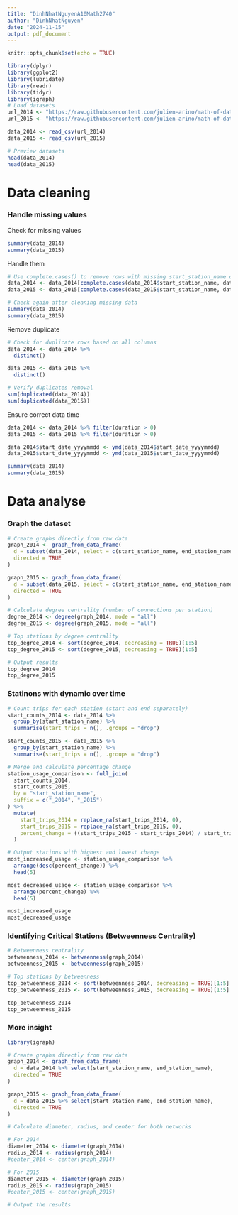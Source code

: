 ```yaml
---
title: "DinhNhatNguyenA10Math2740"
author: "DinhNhatNguyen"
date: "2024-11-15"
output: pdf_document
---
```


```r
knitr::opts_chunk$set(echo = TRUE)
```


```r

library(dplyr)
library(ggplot2)
library(lubridate)
library(readr)
library(tidyr)
library(igraph)
# Load datasets
url_2014 <- "https://raw.githubusercontent.com/julien-arino/math-of-data-science/refs/heads/main/CODE/SF-bikeshare-1-week-2014-07.csv"
url_2015 <- "https://raw.githubusercontent.com/julien-arino/math-of-data-science/refs/heads/main/CODE/SF-bikeshare-1-week-2015-07.csv"

data_2014 <- read_csv(url_2014)
data_2015 <- read_csv(url_2015)

# Preview datasets
head(data_2014)
head(data_2015)
```
# Data cleaning 

### Handle missing values

Check for missing values
```r

summary(data_2014)
summary(data_2015)

```

Handle them

```r
# Use complete.cases() to remove rows with missing start_station_name or duration_sec
data_2014 <- data_2014[complete.cases(data_2014$start_station_name, data_2014$duration), ]
data_2015 <- data_2015[complete.cases(data_2015$start_station_name, data_2015$duration), ]

# Check again after cleaning missing data
summary(data_2014)
summary(data_2015)

```
Remove duplicate

```r
# Check for duplicate rows based on all columns
data_2014 <- data_2014 %>%
  distinct()

data_2015 <- data_2015 %>%
  distinct()

# Verify duplicates removal
sum(duplicated(data_2014))
sum(duplicated(data_2015))
```
Ensure correct data time

```r

data_2014 <- data_2014 %>% filter(duration > 0)
data_2015 <- data_2015 %>% filter(duration > 0)

data_2014$start_date_yyyymmdd <- ymd(data_2014$start_date_yyyymmdd)
data_2015$start_date_yyyymmdd <- ymd(data_2015$start_date_yyyymmdd)

summary(data_2014)
summary(data_2015)
```
# Data analyse

### Graph the dataset


```r
# Create graphs directly from raw data
graph_2014 <- graph_from_data_frame(
  d = subset(data_2014, select = c(start_station_name, end_station_name)),
  directed = TRUE
)

graph_2015 <- graph_from_data_frame(
  d = subset(data_2015, select = c(start_station_name, end_station_name)),
  directed = TRUE
)

# Calculate degree centrality (number of connections per station)
degree_2014 <- degree(graph_2014, mode = "all")
degree_2015 <- degree(graph_2015, mode = "all")

# Top stations by degree centrality
top_degree_2014 <- sort(degree_2014, decreasing = TRUE)[1:5]
top_degree_2015 <- sort(degree_2015, decreasing = TRUE)[1:5]

# Output results
top_degree_2014
top_degree_2015

```
### Statinons with dynamic over time

```r
# Count trips for each station (start and end separately)
start_counts_2014 <- data_2014 %>%
  group_by(start_station_name) %>%
  summarise(start_trips = n(), .groups = "drop")

start_counts_2015 <- data_2015 %>%
  group_by(start_station_name) %>%
  summarise(start_trips = n(), .groups = "drop")

# Merge and calculate percentage change
station_usage_comparison <- full_join(
  start_counts_2014,
  start_counts_2015,
  by = "start_station_name",
  suffix = c("_2014", "_2015")
) %>%
  mutate(
    start_trips_2014 = replace_na(start_trips_2014, 0),
    start_trips_2015 = replace_na(start_trips_2015, 0),
    percent_change = ((start_trips_2015 - start_trips_2014) / start_trips_2014) * 100
  )

# Output stations with highest and lowest change
most_increased_usage <- station_usage_comparison %>%
  arrange(desc(percent_change)) %>%
  head(5)

most_decreased_usage <- station_usage_comparison %>%
  arrange(percent_change) %>%
  head(5)

most_increased_usage
most_decreased_usage
```

###  Identifying Critical Stations (Betweenness Centrality)

```r
# Betweenness centrality
betweenness_2014 <- betweenness(graph_2014)
betweenness_2015 <- betweenness(graph_2015)

# Top stations by betweenness
top_betweenness_2014 <- sort(betweenness_2014, decreasing = TRUE)[1:5]
top_betweenness_2015 <- sort(betweenness_2015, decreasing = TRUE)[1:5]

top_betweenness_2014
top_betweenness_2015
```
### More insight
```r
library(igraph)

# Create graphs directly from raw data
graph_2014 <- graph_from_data_frame(
  d = data_2014 %>% select(start_station_name, end_station_name),
  directed = TRUE
)

graph_2015 <- graph_from_data_frame(
  d = data_2015 %>% select(start_station_name, end_station_name),
  directed = TRUE
)

# Calculate diameter, radius, and center for both networks

# For 2014
diameter_2014 <- diameter(graph_2014)
radius_2014 <- radius(graph_2014)
#center_2014 <- center(graph_2014)

# For 2015
diameter_2015 <- diameter(graph_2015)
radius_2015 <- radius(graph_2015)
#center_2015 <- center(graph_2015)

# Output the results

```
